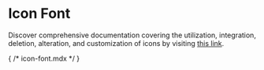 
<Meta of={Stories} />

# Icon Font

Discover comprehensive documentation covering the utilization, integration, deletion, alteration, and customization of icons by visiting [this link](https://zeroheight.com/809ab055e/p/06b3aa-icons).

<Canvas of={Stories.IconFont} sourceState="none" />

{ /* icon-font.mdx */ }
